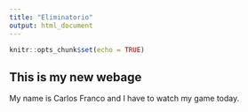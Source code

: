 ```yaml
---
title: "Eliminatorio"
output: html_document
---
```


```r
knitr::opts_chunk$set(echo = TRUE)
```

## This is my new webage

My name is Carlos Franco and I have to watch my game today. 
